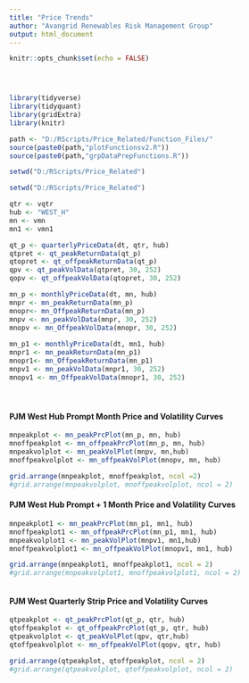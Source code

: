 ```yaml
---
title: "Price Trends"
author: "Avangrid Renewables Risk Management Group"
output: html_document
---
```


```r
knitr::opts_chunk$set(echo = FALSE)




library(tidyverse)
library(tidyquant)
library(gridExtra)
library(knitr)

path <- "D:/RScripts/Price_Related/Function_Files/"
source(paste0(path,"plotFunctionsv2.R"))
source(paste0(path,"grpDataPrepFunctions.R"))

setwd("D:/RScripts/Price_Related")

```


```r

setwd("D:/RScripts/Price_Related")

qtr <- vqtr
hub <- "WEST_H"
mn <- vmn
mn1 <- vmn1

qt_p <- quarterlyPriceData(dt, qtr, hub)
qtpret <- qt_peakReturnData(qt_p)
qtopret <- qt_offpeakReturnData(qt_p)
qpv <- qt_peakVolData(qtpret, 30, 252)
qopv <- qt_offpeakVolData(qtopret, 30, 252)

mn_p <- monthlyPriceData(dt, mn, hub)
mnpr <- mn_peakReturnData(mn_p)
mnopr<- mn_OffpeakReturnData(mn_p)
mnpv <- mn_peakVolData(mnpr, 30, 252)
mnopv <- mn_OffpeakVolData(mnopr, 30, 252)
                                  
mn_p1 <- monthlyPriceData(dt, mn1, hub)
mnpr1 <- mn_peakReturnData(mn_p1)
mnopr1<- mn_OffpeakReturnData(mn_p1)
mnpv1 <- mn_peakVolData(mnpr1, 30, 252)
mnopv1 <- mn_OffpeakVolData(mnopr1, 30, 252)



```


#
#
#

#### PJM West Hub Prompt Month Price and Volatility Curves
                                  
```r

mnpeakplot <- mn_peakPrcPlot(mn_p, mn, hub)
mnoffpeakplot <- mn_offpeakPrcPlot(mn_p, mn, hub)
mnpeakvolplot <- mn_peakVolPlot(mnpv, mn,hub)
mnoffpeakvolplot <- mn_offpeakVolPlot(mnopv, mn, hub)

grid.arrange(mnpeakplot, mnoffpeakplot, ncol =2)
#grid.arrange(mnpeakvolplot, mnoffpeakvolplot, ncol = 2)

```

#### PJM West Hub Prompt + 1 Month Price and Volatility Curves

```r

mnpeakplot1 <- mn_peakPrcPlot(mn_p1, mn1, hub)
mnoffpeakplot1 <- mn_offpeakPrcPlot(mn_p1, mn1, hub)
mnpeakvolplot1 <- mn_peakVolPlot(mnpv1, mn1,hub)
mnoffpeakvolplot1 <- mn_offpeakVolPlot(mnopv1, mn1, hub)

grid.arrange(mnpeakplot1, mnoffpeakplot1, ncol = 2)
#grid.arrange(mnpeakvolplot1, mnoffpeakvolplot1, ncol = 2)



```

#### PJM West Quarterly Strip Price and Volatility Curves

```r

qtpeakplot <- qt_peakPrcPlot(qt_p, qtr, hub)
qtoffpeakplot <- qt_offpeakPrcPlot(qt_p, qtr, hub)
qtpeakvolplot <- qt_peakVolPlot(qpv, qtr,hub)
qtoffpeakvolplot <- mn_offpeakVolPlot(qopv, qtr, hub)

grid.arrange(qtpeakplot, qtoffpeakplot, ncol = 2)
#grid.arrange(qtpeakvolplot, qtoffpeakvolplot, ncol = 2)



```
